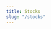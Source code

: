 ```yaml
---
title: Stocks
slug: "/stocks"
---
```



<Title text="Stocks" />

Each stock listed below links to a page of detailed analysis showing the returns and risk of the stock.

<div>
  <Grid gap={50} columns={"repeat(auto-fill, 350px)"}>
    {
      props.data.allStocksJson.nodes.map ( 
        stock =>
          <PortfolioListItem key={stock.fields.slug} portfolio={stock} />
      )
    }
  </Grid>
</div>

If you would like to see an additional stock added, please [create an issue](https://github.com/michaeldbianchi/darby/issues) in the main [project page](https://github.com/michaeldbianchi/darby) or submit a PR.



  query {
    allStocksJson {
      nodes {
        fields {
          slug
        }
        holdings {
          data
          key
        }
        name
      }
    }
  }
`